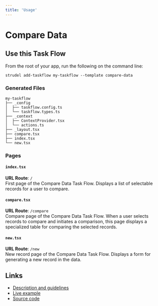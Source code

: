 ```yaml
---
title: 'Usage'
---
```


# Compare Data

## Use this Task Flow

From the root of your app, run the following on the command line:

```
strudel add-taskflow my-taskflow --template compare-data
```

### Generated Files

```
my-taskflow
├── _config
│  ├── taskflow.config.ts
│  └── taskflow.types.ts
├── _context
│  ├── ContextProvider.tsx
│  └── actions.ts
├── _layout.tsx
├── compare.tsx
├── index.tsx
└── new.tsx
```

### Pages

#### `index.tsx`

**URL Route**: `/`  
First page of the Compare Data Task Flow. Displays a list of selectable records for a user to compare.

#### `compare.tsx`

**URL Route**: `/compare`  
Compare page of the Compare Data Task Flow. When a user selects records to compare and initiates a comparison, this page displays a specialized table for comparing the selected records.

#### `new.tsx`

**URL Route**: `/new`  
New record page of the Compare Data Task Flow. Displays a form for generating a new record in the data.

## Links

- [Description and guidelines](https://strudel.science/design-system/task-flows/compare-data/)
- [Live example](https://strudel.science/strudel-kit/#/compare-data)
- [Source code](https://github.com/strudel-science/strudel-kit/tree/main/strudel-taskflows/src/pages/compare-data)